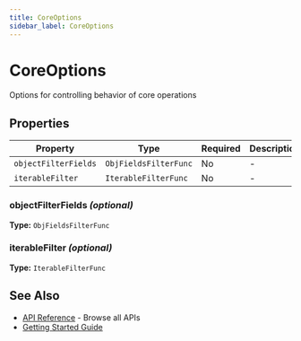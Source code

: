 ```yaml
---
title: CoreOptions
sidebar_label: CoreOptions
---
```



# CoreOptions

Options for controlling behavior of core operations

## Properties

<Tabs>
  <TabItem value="overview" label="Overview" default>

| Property | Type | Required | Description |
|----------|------|----------|-------------|
| `objectFilterFields` | `ObjFieldsFilterFunc` | No | - |
| `iterableFilter` | `IterableFilterFunc` | No | - |

  </TabItem>
  <TabItem value="details" label="Details">

### objectFilterFields *(optional)*

**Type:** `ObjFieldsFilterFunc`

### iterableFilter *(optional)*

**Type:** `IterableFilterFunc`

  </TabItem>
</Tabs>

## See Also

- [API Reference](/api) - Browse all APIs
- [Getting Started Guide](/tutorial)
